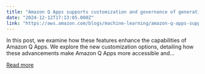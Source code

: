 ```yaml
---
title: "Amazon Q Apps supports customization and governance of generative AI-powered apps"
date: "2024-12-12T17:13:05.000Z"
link: "https://aws.amazon.com/blogs/machine-learning/amazon-q-apps-supports-customization-and-governance-of-generative-ai-powered-apps/"
---
```


In this post, we examine how these features enhance the capabilities of Amazon Q Apps. We explore the new customization options, detailing how these advancements make Amazon Q Apps more accessible and...

[Read more](https://aws.amazon.com/blogs/machine-learning/amazon-q-apps-supports-customization-and-governance-of-generative-ai-powered-apps/)

